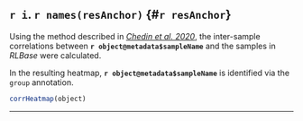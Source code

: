 ## `r i`. `r names(resAnchor)` {#`r resAnchor`}

Using the method described in [*Chedin et al. 2020*](https://doi.org/10.15252/embj.2020106394), the inter-sample correlations between **`r object@metadata$sampleName`** and the samples in *RLBase* were calculated. 

In the resulting heatmap, **`r object@metadata$sampleName`** is identified via the `group` annotation.

```r
corrHeatmap(object)
```

***
